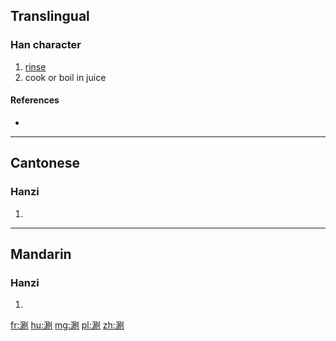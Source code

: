 ==Translingual==

===Han character===
{{Han char|rn=85|rad=水|as=08|sn=11|four=3210<sub>0</sub>|canj=水尸月弓 (ESBN)}}

# [[rinse]]
# cook or boil in juice

====References====
* {{Han ref|kx=0627.360|dkj=17580|dj=1029.230|hdz=31664.060|uh=6DAE|ud=28078|bh=B252|bd=45650}}

----

==Cantonese==

===Hanzi===
{{yue-hanzi|jyut=|y=saan3}}

# {{defn|lang=yue|sort=水08}}

----

==Mandarin==

===Hanzi===
{{cmn-hanzi|pin=[[shuàn]] ([[shuan4]])|wg=shuan<sup>4</sup>}}

# {{defn|lang=cmn|sort=水08}}

[[fr:涮]]
[[hu:涮]]
[[mg:涮]]
[[pl:涮]]
[[zh:涮]]